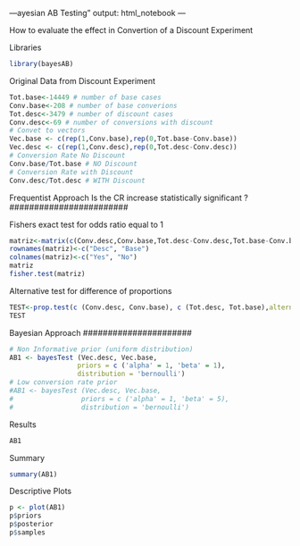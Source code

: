 ---ayesian AB Testing"
output: html_notebook
---

How to evaluate the effect in Convertion of a Discount Experiment

Libraries

```r
library(bayesAB)
```

Original Data from Discount Experiment

```r
Tot.base<-14449 # number of base cases
Conv.base<-208 # number of base converions
Tot.desc<-3479 # number of discount cases
Conv.desc<-69 # number of conversions with discount
# Convet to vectors
Vec.base <- c(rep(1,Conv.base),rep(0,Tot.base-Conv.base))
Vec.desc <- c(rep(1,Conv.desc),rep(0,Tot.desc-Conv.desc))
# Conversion Rate No Discount
Conv.base/Tot.base # NO Discount
# Conversion Rate with Discount
Conv.desc/Tot.desc # WITH Discount
```

########################
Frequentist Approach
Is the CR increase statistically significant ?
########################

Fishers exact test for odds ratio equal to 1

```r
matriz<-matrix(c(Conv.desc,Conv.base,Tot.desc-Conv.desc,Tot.base-Conv.base), 2,2)
rownames(matriz)<-c("Desc", "Base")
colnames(matriz)<-c("Yes", "No")
matriz
fisher.test(matriz)
```



Alternative test for difference of proportions

```r
TEST<-prop.test(c (Conv.desc, Conv.base), c (Tot.desc, Tot.base),alternative="greater")
TEST
```

######################
Bayesian Approach
######################

```r
# Non Informative prior (uniform distribution)
AB1 <- bayesTest (Vec.desc, Vec.base,
                 priors = c ('alpha' = 1, 'beta' = 1),
                 distribution = 'bernoulli')
# Low conversion rate prior
#AB1 <- bayesTest (Vec.desc, Vec.base,
#                 priors = c ('alpha' = 1, 'beta' = 5),
#                 distribution = 'bernoulli')
```

Results

```r
AB1
```

Summary

```r
summary(AB1)
```


Descriptive Plots

```r
p <- plot(AB1)
p$priors
p$posterior
p$samples
```

